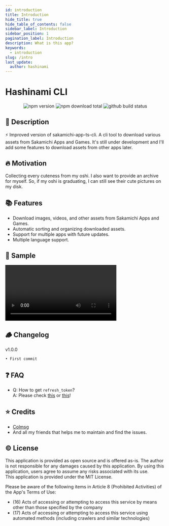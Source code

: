 ```yaml
---
id: introduction
title: Introduction
hide_title: true
hide_table_of_contents: false
sidebar_label: Introduction
sidebar_position: 1
pagination_label: Introduction
description: What is this app? 
keywords:
  - introduction
slug: /intro
last_update:
  author: hashinami
---
```


<h1 style={{textAlign: "center", fontWeight: "bold"}}>Hashinami CLI</h1>

<div align="center">
  <img style={{marginRight: "5px", marginLeft: "5px"}} src="https://img.shields.io/npm/v/hashinami-cli?logo=npm&logoColor=cb3837" alt="npm version" />
  <img style={{marginRight: "5px", marginLeft: "5px"}} src="https://img.shields.io/npm/dw/hashinami-cli?logo=npm&logoColor=cb3837" alt="npm download total" />
  <img style={{marginRight: "5px", marginLeft: "5px"}} src="https://github.com/hashinami46/hashinami-cli/actions/workflows/npm-publish.yml/badge.svg" alt="github build status" />
</div>

## 🚀 Description
⚡ Improved version of sakamichi-app-ts-cli. A cli tool to download various assets from Sakamichi Apps and Games.
It's still under development and I'll add some features to download assets from other apps later.

## 🔥 Motivation
Collecting every cuteness from my oshi. I also want to provide an archive for myself. 
So, if my oshi is graduating, I can still see their cute pictures on my disk.

## 📚 Features
- Download images, videos, and other assets from Sakamichi Apps and Games.
- Automatic sorting and organizing downloaded assets.
- Support for multiple apps with future updates.
- Multiple language support.

## 📸 Sample
<video width="350px" controls>
  <source src="/vid/sample-vid-01.mp4" type="video/mp4" />
</video>

## 🪵 Changelog
v1.0.0
```
• First commit
```

## ❓ FAQ
* Q: How to get `refresh_token`?  
  A: Please check [this](/docs/setup) or [this](https://github.com/proshunsuke/colmsg/blob/main/doc%2Fhow_to_get_refresh_token.md)!

## ⭐ Credits
- [Colmsg](https://github.com/proshunsuke/colmsg)
- And all my friends that helps me to maintain and find the issues.

## ©️ License
This application is provided as open source and is offered as-is. The author is not responsible for any damages caused by this application. By using this application, users agree to assume any risks associated with its use.\
This application is provided under the MIT License.

Please be aware of the following items in Article 8 (Prohibited Activities) of the App's Terms of Use:
- (16) Acts of accessing or attempting to access this service by means other than those specified by the company
- (17) Acts of accessing or attempting to access this service using automated methods (including crawlers and similar technologies)
